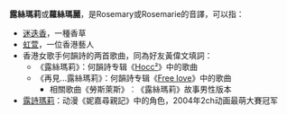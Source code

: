 {{noteTA
|1=zh-cn:明日的娜嘉; zh-hk:妮嘉尋親記; zh-tw:明日之星娜佳;
|2=zh-cn:罗兹玛丽; zh-hk:露詩瑪莉;
}}
'''露絲瑪莉'''或'''蘿絲瑪麗'''，是Rosemary或Rosemarie的音譯，可以指：
* [[迷迭香|迷迭香]]，一種香草
* [[虹萱|虹萱]]，一位香港藝人
* 香港女歌手何韻詩的两首歌曲，同為好友黃偉文填詞：
** 《露絲瑪莉》：何韻詩专辑《[[Hocc²|Hocc²]]》中的歌曲
** 《再見...露絲瑪莉》：何韻詩专辑《[[Free_love|Free love]]》中的歌曲
*** 相關歌曲《勞斯萊斯》︰《露絲瑪莉》故事男性版本
*[[露詩瑪莉|露詩瑪莉]]：动漫《妮嘉尋親記》中的角色，2004年2ch动画最萌大賽冠军

{{disambig|Rosemary|Cat=四字消歧義}}